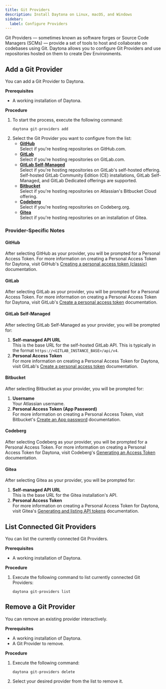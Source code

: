 ```yaml
---
title: Git Providers
description: Install Daytona on Linux, macOS, and Windows
sidebar:
  label: Configure Providers
---
```


Git Providers — sometimes known as software forges or Source Code Managers (SCMs) — provide a set of tools to host and collaborate on codebases using Git.
Daytona allows you to configure Git Providers and use repositories hosted on them to create Dev Environments.

## Add a Git Provider
You can add a Git Provider to Daytona.

__Prerequisites__
*   A working installation of Daytona.

__Procedure__
1.  To start the process, execute the following command:
    ```shell
    daytona git-providers add
    ```
2.  Select the Git Provider you want to configure from the list:
    *   __[GitHub](#github)__  
        Select if you're hosting repositories on GitHub.com.
    *   __[GitLab](#gitlab)__  
        Select if you're hosting repositories on GitLab.com.
    *   __[GitLab Self-Managed](#gitlab-self-managed)__  
        Select if you're hosting repositories on GitLab's self-hosted offering.
        Self-hosted GitLab Community Edition (CE) installations, GitLab Self-Managed, and GitLab Dedicated offerings are supported.
    *   __[Bitbucket](#bitbucket)__  
        Select if you're hosting repositories on Atlassian's Bitbucket Cloud offering.
    *   __[Codeberg](#codeberg)__  
        Select if you're hosting repositories on Codeberg.org.
    *   __[Gitea](#gitea)__  
        Select if you're hosting repositories on an installation of Gitea.

### Provider-Specific Notes

#### GitHub
After selecting GitHub as your provider, you will be prompted for a Personal Access Token.
For more information on creating a Personal Access Token for Daytona, visit GitHub's [Creating a personal access token (classic)][gh-token] documentation.

#### GitLab
After selecting GitLab as your provider, you will be prompted for a Personal Access Token.
For more information on creating a Personal Access Token for Daytona, visit GitLub's [Create a personal access token][gl-token] documentation.

#### GitLab Self-Managed
After selecting GitLab Self-Managed as your provider, you will be prompted for:

1.  __Self-managed API URL__  
    This is the base URL for the self-hosted GitLab API.
    This is typically in the format `https://<GITLAB_INSTANCE_BASE>/api/v4`.
2.  __Personal Access Token__  
    For more information on creating a Personal Access Token for Daytona, visit GitLab's [Create a personal access token][gl-token] documentation.

#### Bitbucket
After selecting Bitbucket as your provider, you will be prompted for:

1.  __Username__  
    Your Atlassian username.
2.  __Personal Access Token (App Password)__  
    For more information on creating a Personal Access Token, visit Bitbucket's [Create an App password][bit-token] documentation.

#### Codeberg
After selecting Codeberg as your provider, you will be prompted for a Personal Access Token.
For more information on creating a Personal Access Token for Daytona, visit Codeberg's [Generating an Access Token][codeberg-token] documentation.

#### Gitea
After selecting Gitea as your provider, you will be prompted for:

1.  __Self-managed API URL__  
    This is the base URL for the Gitea installation's API.
2.  __Personal Access Token__  
    For more information on creating a Personal Access Token for Daytona, visit Gitea's [Generating and listing API tokens][gitea-token] documentation.

## List Connected Git Providers
You can list the currently connected Git Providers.

__Prerequisites__
*   A working installation of Daytona.

__Procedure__
1.  Execute the following command to list currently connected Git Providers:
    ```shell
    daytona git-providers list
    ```

## Remove a Git Provider
You can remove an existing provider interactively.

__Prerequisites__
*   A working installation of Daytona.
*   A Git Provider to remove.

__Procedure__
1.  Execute the following command:
    ```shell
    daytona git-providers delete
    ```
2.  Select your desired provider from the list to remove it.

[gh-token]: https://docs.github.com/en/authentication/keeping-your-account-and-data-secure/managing-your-personal-access-tokens#creating-a-personal-access-token-classic
[gl-token]: https://docs.gitlab.com/ee/user/profile/personal_access_tokens.html#create-a-personal-access-token
[bit-token]: https://support.atlassian.com/bitbucket-cloud/docs/create-an-app-password/
[codeberg-token]: https://docs.codeberg.org/advanced/access-token/
[gitea-token]: https://docs.gitea.com/1.21/development/api-usage#generating-and-listing-api-tokens